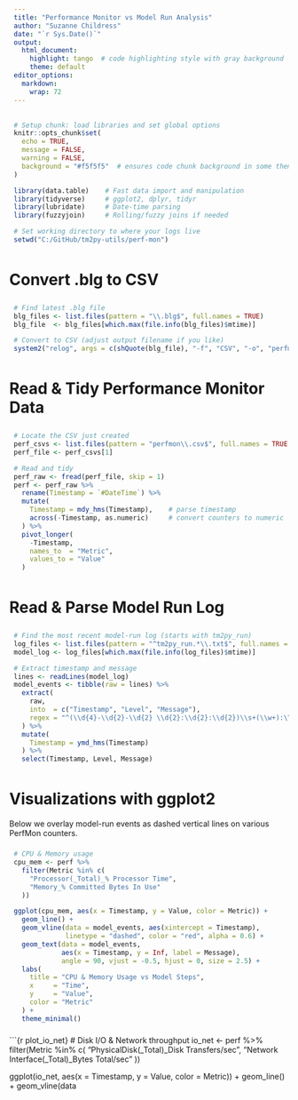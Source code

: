 ```yaml
---
title: "Performance Monitor vs Model Run Analysis"
author: "Suzanne Childress"
date: "`r Sys.Date()`"
output:
  html_document:
    highlight: tango  # code highlighting style with gray background for code blocks
    theme: default
editor_options: 
  markdown: 
    wrap: 72
---
```


<!-- Custom CSS to ensure code blocks have a gray background -->

```{=html}
<style>
pre, code {
  background-color: #f5f5f5;
  padding: 8px;
  border-radius: 4px;
}
</style>
```

```r
# Setup chunk: load libraries and set global options
knitr::opts_chunk$set(
  echo = TRUE,
  message = FALSE,
  warning = FALSE,
  background = "#f5f5f5"  # ensures code chunk background in some themes
)

library(data.table)    # Fast data import and manipulation
library(tidyverse)     # ggplot2, dplyr, tidyr
library(lubridate)     # Date-time parsing
library(fuzzyjoin)     # Rolling/fuzzy joins if needed

# Set working directory to where your logs live
setwd("C:/GitHub/tm2py-utils/perf-mon")
```

# Convert .blg to CSV

```{=html}
<!--
We detect the most recent .blg file and convert it with relog.exe.
This requires that relog.exe be on your PATH (Windows).
-->
```

```r
# Find latest .blg file
blg_files <- list.files(pattern = "\\.blg$", full.names = TRUE)
blg_file  <- blg_files[which.max(file.info(blg_files)$mtime)]

# Convert to CSV (adjust output filename if you like)
system2("relog", args = c(shQuote(blg_file), "-f", "CSV", "-o", "perfmon.csv"))
```

# Read & Tidy Performance Monitor Data

```r
# Locate the CSV just created
perf_csvs <- list.files(pattern = "perfmon\\.csv$", full.names = TRUE)
perf_file <- perf_csvs[1]

# Read and tidy
perf_raw <- fread(perf_file, skip = 1)
perf <- perf_raw %>%
  rename(Timestamp = `#DateTime`) %>%
  mutate(
    Timestamp = mdy_hms(Timestamp),    # parse timestamp
    across(-Timestamp, as.numeric)     # convert counters to numeric
  ) %>%
  pivot_longer(
    -Timestamp,
    names_to  = "Metric",
    values_to = "Value"
  )
```

# Read & Parse Model Run Log

```r
# Find the most recent model-run log (starts with tm2py_run)
log_files <- list.files(pattern = "^tm2py_run.*\\.txt$", full.names = TRUE)
model_log <- log_files[which.max(file.info(log_files)$mtime)]

# Extract timestamp and message
lines <- readLines(model_log)
model_events <- tibble(raw = lines) %>%
  extract(
    raw,
    into  = c("Timestamp", "Level", "Message"),
    regex = "^(\\d{4}-\\d{2}-\\d{2} \\d{2}:\\d{2}:\\d{2})\\s+(\\w+):\\s+(.*)$"
  ) %>%
  mutate(
    Timestamp = ymd_hms(Timestamp)
  ) %>%
  select(Timestamp, Level, Message)
```

# Visualizations with ggplot2

Below we overlay model-run events as dashed vertical lines on various
PerfMon counters.

```r
# CPU & Memory usage
cpu_mem <- perf %>%
  filter(Metric %in% c(
    "Processor(_Total)_% Processor Time",
    "Memory_% Committed Bytes In Use"
  ))

ggplot(cpu_mem, aes(x = Timestamp, y = Value, color = Metric)) +
  geom_line() +
  geom_vline(data = model_events, aes(xintercept = Timestamp),
             linetype = "dashed", color = "red", alpha = 0.6) +
  geom_text(data = model_events,
            aes(x = Timestamp, y = Inf, label = Message),
            angle = 90, vjust = -0.5, hjust = 0, size = 2.5) +
  labs(
    title = "CPU & Memory Usage vs Model Steps",
    x     = "Time",
    y     = "Value",
    color = "Metric"
  ) +
  theme_minimal()
```

\`\`\`{r plot_io_net} \# Disk I/O & Network throughput io_net \<- perf
%\>% filter(Metric %in% c( "PhysicalDisk(\_Total)\_Disk Transfers/sec",
"Network Interface(\_Total)\_Bytes Total/sec" ))

ggplot(io_net, aes(x = Timestamp, y = Value, color = Metric)) +
geom_line() + geom_vline(data
